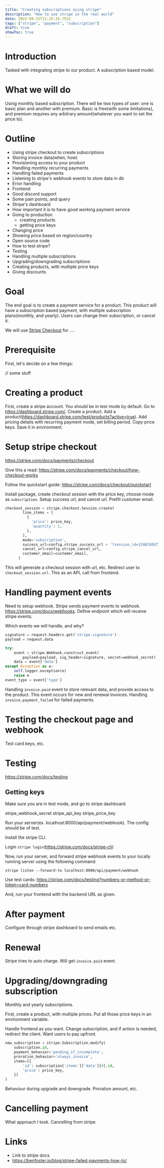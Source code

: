```yaml
---
title: "Creating subscriptions using stripe"
description: "How to use stripe in the real world"
date: 2022-09-22T11:25:19.755Z
tags: ["stripe", "payment", "subscription"]
draft: true
showToc: true
---
```


# Introduction

Tasked with integrating stripe to our product. A subscription based model.

# What we will do

Using monthly based subscription. There will be two types of user: one is basic plan and another with premium. Basic is free(with some limitations), and premium requires any arbitrary amount(whatever you want to set the price to).

# Outline

- Using stripe checkout to create subscriptions
- Storing invoice data(when, how)
- Provisioning access to your product
- Handling monthly recurring payments
- Handling failed payments
- Listening to stripe's webhook events to store data in db
- Error handling
- Frontend
- Good discord support
- Some pain points, and query
- Stripe's dashboard
- How important it is to have good working payment service
- Going to production
  - creating products
  - getting price keys
- Changing price
- Showing price based on region/country
- Open source code
- How to test stripe?
- Testing
- Handling multiple subscriptions
- Upgrading/downgrading subscriptions
- Creating products, with multiple price keys
- Giving discounts

# Goal

The end goal is to create a payment service for a product. This product will have a subscription based payment, with multiple subscription plans(monthly, and yearly). Users can change their subscription, or cancel it.

We will use [Stripe Checkout](https://stripe.com/docs/payments/checkout) for ....

# Prerequisite

First, let's decide on a few things:

// some stuff

# Creating a product

First, create a stripe account. You should be in test mode by default. Go to https://dashboard.stripe.com/. Create a product. Add a product(https://dashboard.stripe.com/test/products?active=true). Add pricing details with recurring payment mode, set billing period.
Copy price keys. Save it in environment.

# Setup stripe checkout

https://stripe.com/docs/payments/checkout

Give this a read: https://stripe.com/docs/payments/checkout/how-checkout-works

Follow the quickstart guide: https://stripe.com/docs/checkout/quickstart

Install package, create checkout session with the price key, choose mode as `subscription`. Setup success url, and cancel url. Prefill customer email.

```python
checkout_session = stripe.checkout.Session.create(
        line_items = [
          {
            'price': price_key,
            'quantity': 1,
          },
        ],
        mode='subscription',
        success_url=config.stripe_success_url + '?session_id={CHECKOUT_SESSION_ID}',
        cancel_url=config.stripe_cancel_url,
        customer_email=customer_email,
      )
```

This will generate a checkout session with url, etc. Redirect user to `checkout_session.url`. This as an API, call from frontend.

# Handling payment events

Need to setup webhook. Stripe sends payment events to webhook. https://stripe.com/docs/webhooks. Define endpoint which will receive stripe events.

Which events we will handle, and why?

```python
signature = request.headers.get('stripe-signature')
payload = request.data

try:
	event = stripe.Webhook.construct_event(
		payload=payload, sig_header=signature, secret=webhook_secret)
	data = event['data']
except Exception as e:
	self.logger.exception(e)
	raise e
event_type = event['type']
```

Handling `invoice.paid` event to store relevant data, and provide access to the product. This event occurs for new and renewal invoices.
Handling `invoice.payment_failed` for failed payments.

# Testing the checkout page and webhook

Test card keys, etc.

# Testing

https://stripe.com/docs/testing

## Getting keys

Make sure you are in test mode, and go to stripe dashboard.

stripe_webhook_secret
stripe_api_key
stripe_price_key

Run your server(ex. localhost:8000/api/payment/webhook). The config should be of test.

Install the stripe CLI.

Login `stripe login`(https://stripe.com/docs/stripe-cli)

Now, run your server, and forward stripe webhook events to your locally running server using the following command:

`stripe listen --forward-to localhost:8000/api/payment/webhook`

Use test cards: https://stripe.com/docs/testing?numbers-or-method-or-token=card-numbers

And, run your frontend with the backend URL as given.

# After payment

Configure through stripe dashboard to send emails etc.

# Renewal

Stripe tries to auto charge. Will get `invoice.paid` event.

# Upgrading/downgrading subscription

Monthly and yearly subscriptions.

First, create a product, with multiple prices. Put all those price keys in an environment variable.

Handle frontend as you want. Change subscription, and if action is needed, redirect the client. Want users to pay upfront.

```python
new_subscription = stripe.Subscription.modify(
	subscription.id,
	payment_behavior='pending_if_incomplete',
	proration_behavior='always_invoice',
	items=[{
		'id': subscription['items']['data'][0].id,
		'price': price_key,
	}]
)
```

Behaviour during upgrade and downgrade. Proration amount, etc.

# Cancelling payment

What approach I took. Cancelling from stripe.

# Links

- Link to stripe docs
- https://benfoster.io/blog/stripe-failed-payments-how-to/
